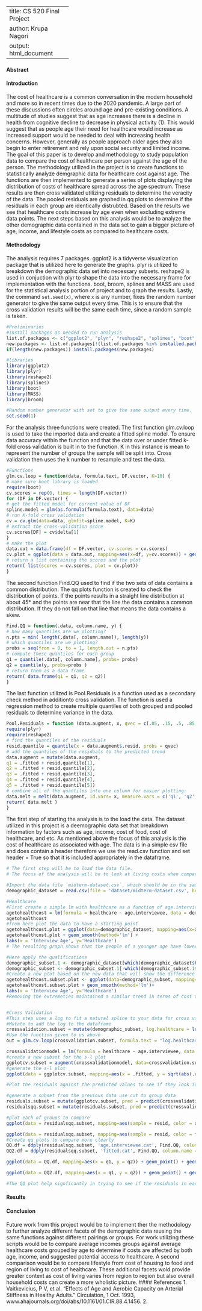 <style>
 td {
  width: 150px;
}
</style>
---
title: CS 520 Final Project
author: Krupa Nagori
output: html_document
---
#### Abstract
#### Introduction
  The cost of healthcare is a common conversation in the modern household and more so in recent times due to the 2020 pandemic. A large part of these discussions often circles around age and pre-existing conditions. A multitude of studies suggest that as age increases there is a decline in health from cognitive decline to decrease in physical activity (1). This would suggest that as people age their need for healthcare would increase as increased support would be needed to deal with increasing health concerns. However, generally as people approach older ages they also begin to enter retirement and rely upon social security and limited income. The goal of this paper is to develop and methodology to study population data to compare the cost of healthcare per person against the age of the person. 
  The methodology utilized in the project is to create functions to statistically analyze demgraphic data for healthcare cost against age. The functions are then implemented to generate a series of plots displaying the distribution of costs of healthcare spread across the age spectrum. These results are then cross validated utilizing residuals to determine the veracity of the data. The pooled residuals are graphed in qq plots to deermine if the residuals in each group are identically distrubted. Based on the results we see that healthcare costs increase by age even when excluding extreme data points. 
  The next steps based on this analysis would be to analyze the other demographic data contained in the data set to gain a bigger picture of age, income, and lifestyle costs as compared to healthcare costs. 

#### Methodology
The analysis requires 7 packages. ggplot2 is a tidyverse visualization package that is utilized here to generate the graphs. plyr is utilized to breakdown the demographic data set into necessary subsets. reshape2 is used in conjuction with plyr to shape the data into the necessary frame for implementation with the functions. boot, broom, splines and MASS are used for the statistical analysis portion of project and to graph the results. Lastly, the command `set.seed(x)`, where `x` is any number, fixes the random number generator to give the same output every time. This is to ensure that the cross validation results will be the same each time, since a random sample is taken.

```r
#Preliminaries
#Install packages as needed to run analysis
list.of.packages <- c("ggplot2", "plyr", "reshape2", "splines", "boot", "MASS", "broom")
new.packages <- list.of.packages[!(list.of.packages %in% installed.packages()[,"Package"])]
if(length(new.packages)) install.packages(new.packages)

#libraries
library(ggplot2)
library(plyr)
library(reshape2)
library(splines)
library(boot)
library(MASS)
library(broom)

#Random number generator with set to give the same output every time.
set.seed(1)
```
For the analysis three functions were created. The first function glm.cv.loop is used to take the imported data and create a fitted spline model. To ensure data accuracy within the function and that the data over or under fitted k-fold cross validation is built in to the function. K in this instance is mean to represent the number of groups the sample will be split into. Cross validation then uses the k number to resample and test the data. 
```r
#Functions
glm.cv.loop = function(data, formula.text, DF.vector, K=10) {
# make sure boot library is loaded
require(boot) 
cv.scores = rep(0, times = length(DF.vector))
for (DF in DF.vector) {
# get the fitted model for current value of DF
spline.model = glm(as.formula(formula.text), data=data)
# run K-fold cross validation 
cv = cv.glm(data=data, glmfit=spline.model, K=K)
# extract the cross-validation score
cv.scores[DF] = cv$delta[1]
}
# make the plot
data.out = data.frame(df = DF.vector, cv.scores = cv.scores)
cv.plot = ggplot(data = data.out, mapping=aes(x=df, y=cv.scores)) + geom_point() + labs(x='df', title='Cross Validation Scores')
# return a list containing the scores and the plot
return( list(scores = cv.scores, plot = cv.plot))
}  
```
The second function Find.QQ used to find if the two sets of data contains a common distribution. The qq plots function is created to check the distribution of points. If the points results in a straight line distribution at about 45* and the points are near that the line the data contains a common distribution. If they do not fall on that line that means the data contains a skew.
```r
Find.QQ = function(.data, column.name, y) {
# how many quantiles are we plotting?
n.pts = min( length(.data[, column.name]), length(y))
# which quantiles are we plotting?
probs = seq(from = 0, to = 1, length.out = n.pts)
# compute these quantiles for each group
q1 = quantile(.data[, column.name], probs= probs)
q2 = quantile(y, probs=probs )
# return them as a data frame
return( data.frame(q1 = q1, q2 = q2))
}
```
The last function utilized is Pool.Residuals is a function used as a secondary check method in additionto cross validation. The function is used a regression method to create multiple quantiles of both grouped and pooled residuals to determine variance in the data. 
```r
Pool.Residuals = function (data.augment, x, qvec = c(.05, .15, .5, .85, .95)) {
require(plyr)
require(reshape2)
# find the quantiles of the residuals
resid.quantile = quantile(x = data.augment$.resid, probs = qvec)
# add the quantiles of the residuals to the predicted trend
data.augment = mutate(data.augment, 
q1 = .fitted + resid.quantile[1],
q2 = .fitted + resid.quantile[2],                                      
q3 = .fitted + resid.quantile[3],                                      
q4 = .fitted + resid.quantile[4],              
q5 = .fitted + resid.quantile[5])
# combine all of the quantiles into one column for easier plotting:
data.melt = melt(data.augment, id.vars= x, measure.vars = c('q1', 'q2', 'q3', 'q4', 'q5'))
return( data.melt )
}
```
The first step of starting the analysis is to the load the data. The dataset utilized in this project is a deemographic data set that breakdown information by factors such as age, income, cost of food, cost of healthcare, and etc. As mentioned above the focus of this analysis is the cost of healthcare as associated with age. The data is in a simple csv file and does contain a header therefore we use the read.csv function and set header = True so that it is included appropriately in the dataframe. 
```r

# The first step will be to load the data file. 
# The focus of the analysis will be to look at living costs when compared to age of the interviewee 

#Import the data file `midterm-dataset.csv`, which should be in the same directory as this markdown file (which should also be your working directory). It is a data frame of expenditures by household from the consumer expenditure survey
demographic_dataset = read.csv(file = 'dataset/midterm-dataset.csv', header = TRUE)

#Healthcare
#First create a simple lm with healthcare as a function of age.interviewee
agetohealthcost = lm(formula = healthcare ~ age.interviewee, data = demographic_dataset)
agetohealthcost
#from here plot the data to have a starting point
agetohealthcost.plot = ggplot(data=demographic_dataset, mapping=aes(x=age.interviewee, y=healthcare)) + geom_point()
agetohealthcost.plot + geom_smooth(method='lm') + 
labs(x = 'Interview Age', y='Healthcare')
# The resulting graph shows that the people of a younger age have lower cost of healthcare and as ages increase the healthcare costs appear to increase as well. 

#Here apply the qualifications
demographic_subset.1 <- demographic_dataset[which(demographic_dataset$healthcare > 1),]
demographic_subset <- demographic_subset.1[-which(demographic_subset.1$age.interviewee > 86),]
#Create a new plot based on the new data that will show the difference from before
agetohealthcost.subset.plot <- ggplot(data=demographic_subset, mapping=aes(x=age.interviewee, y=healthcare)) + geom_point()
agetohealthcost.subset.plot + geom_smooth(method='lm')+ 
labs(x = 'Interview Age', y='Healthcare')
#Removing the extremeties maintained a similar trend in terms of cost to age increase similarly


#Cross Validation
#This step uses a log to fit a natural spline to your data for cross validation. 
#Mutate to add the log to the dataframe
crossvalidation.subset = mutate(demographic_subset, log.healthcare = log(healthcare))
#Use the function given to us above
out = glm.cv.loop(crossvalidation.subset, formula.text = "log.healthcare ~ ns(age.interviewee, df=DF)", DF.vector = 1:30)

crossvalidationmodel = lm(formula = healthcare ~ age.interviewee, data = crossvalidation.subset)
#create a new subset for the s-l plot
ggplotcv.subset = augment(crossvalidationmodel, data=crossvalidation.subset)
#generate the s-l plot
ggplot(data = ggplotcv.subset, mapping=aes(x = .fitted, y = sqrt(abs(.resid)))) + geom_point(size = 1) + geom_smooth()

#Plot the residuals against the predicted values to see if they look identically distributed. Divide `age.interviewee` and `.fitted` into groups, and use quantile plots or QQ plots to see if the residuals in each group look identically distributed. Do they?

#generate a subset from the previous data use cut to group data
residuals.subset = mutate(ggplotcv.subset, pred = predict(crossvalidationmodel), resid = resid(crossvalidationmodel), age.interviewee.cat = cut_number(age.interviewee, n = 10))
residualsqq.subset = mutate(residuals.subset, pred = predict(crossvalidationmodel), resid = resid(crossvalidationmodel), fitted.cat = cut_number(.fitted, n = 10))

#plot each of groups to compare
ggplot(data = residualsqq.subset, mapping=aes(sample = resid, color = age.interviewee.cat)) + stat_qq(distribution=qunif) + labs(x = 'quantiles', y = 'residual log healthcare', title = 'Quantile Plot, Residual Log Healthcare')

ggplot(data = residualsqq.subset, mapping=aes(sample = resid, color = fitted.cat)) + stat_qq(distribution=qunif) + labs(x = 'quantiles', y = 'residual log healthcare', title = 'Quantile Plot, Residual Log Healthcare')
#Create qq plots to compare more clearly
QQ.df = ddply(residualsqq.subset, 'age.interviewee.cat', Find.QQ, column.name ="resid", y = residualsqq.subset$resid)
QQ2.df = ddply(residualsqq.subset, 'fitted.cat', Find.QQ, column.name = "resid", y = residualsqq.subset$resid)

ggplot(data = QQ.df, mapping=aes(x = q1, y = q2)) + geom_point() + geom_abline() + facet_wrap('age.interviewee.cat', nrow = 2) + labs(title='QQ Plot, grouped vs pooled residuals')

ggplot(data = QQ2.df, mapping=aes(x = q1, y = q2)) + geom_point() + geom_abline() + facet_wrap('fitted.cat', nrow = 2) + labs(title='QQ Plot, grouped vs pooled residuals')

#The QQ plot help signficantly in trying to see if the residuals in each group look identically distributed.Based on the plot generated the residuals in each group look identically distributed.
```
#### Results
#### Conclusion

Future work from this project would be to implement ther the methodology to further analyze different facets of the demographic data reusing the same functions against different pairings or groups. For work utilizing these scripts would be to compare average incomes groups against average healthcare costs grouped by age to determine if costs are affected by both age, income, and suggested potential access to healthcare. A second comparison would be to compare lifestyle from cost of housing to food and region of living to cost of healthcare. These additional facets wold provide greater context as cost of living varies from region to region but also overall household costs can create a more wholistic picture. 
#### References
1. Vaitkevicius, P V, et al. “Effects of Age and Aerobic Capacity on Arterial Stiffness in Healthy Adults.” Circulation, 1 Oct. 1993, www.ahajournals.org/doi/abs/10.1161/01.CIR.88.4.1456. 
2. 
